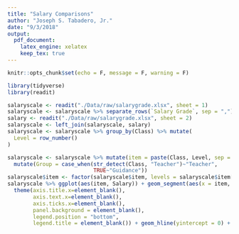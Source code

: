 ```yaml
---
title: "Salary Comparisons"
author: "Joseph S. Tabadero, Jr."
date: "9/3/2018"
output: 
  pdf_document:
    latex_engine: xelatex
    keep_tex: true
---
```


```r
knitr::opts_chunk$set(echo = F, message = F, warning = F)
```

```r
library(tidyverse)
library(readit)
```

```r
salaryscale <- readit("./Data/raw/salarygrade.xlsx", sheet = 1)
salaryscale <- salaryscale %>% separate_rows(`Salary Grade`, sep = ",") %>% mutate_at(vars(`Salary Grade`), as.numeric)
salary <- readit("./Data/raw/salarygrade.xlsx", sheet = 2)
salaryscale <- left_join(salaryscale, salary)
salaryscale <- salaryscale %>% group_by(Class) %>% mutate(
  Level = row_number()
)
```

```r
salaryscale <- salaryscale %>% mutate(item = paste(Class, Level, sep = " ")) %>%
  mutate(Group = case_when(str_detect(Class, "Teacher")~"Teacher",
                           TRUE~"Guidance")) 
salaryscale$item <- factor(salaryscale$item, levels = salaryscale$item[order(x=salaryscale$`Salary Grade`)])
salaryscale %>% ggplot(aes(item, Salary)) + geom_segment(aes(x = item, y = 0, xend = item, yend = Salary, lineend = "round", linetype = Group)) + geom_point() + geom_text(aes(label = Salary), hjust = -0.5, size = 3)  + ylim(0,85000) + xlab(NULL) + 
  theme(axis.title.x=element_blank(),
        axis.text.x=element_blank(),
        axis.ticks.x=element_blank(), 
        panel.background = element_blank(),
        legend.position = "bottom",
        legend.title = element_blank()) + geom_hline(yintercept = 0) + coord_flip() 
```

